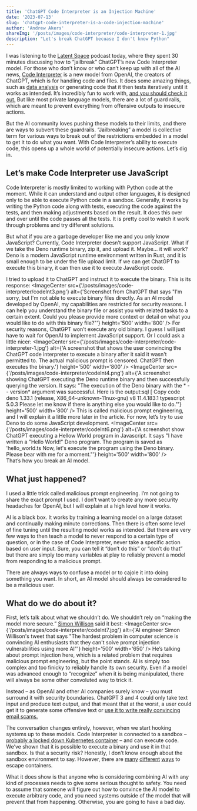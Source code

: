 ```yaml
---
title: 'ChatGPT Code Interpreter is an Injection Machine'
date: '2023-07-13'
slug: 'chatgpt-code-interpreter-is-a-code-injection-machine'
author: 'Andrew Akers'
shareImg: '/posts/images/code-interpreter/code-interpreter-1.jpg'
description: "Let's break ChatGPT becuase I don't know Python"
---
```

I was listening to the [Latent Space](https://open.substack.com/pub/swyx/p/code-interpreter?utm_campaign=post&utm_medium=web) podcast today, where they spent 30 minutes discussing how to “jailbreak” ChatGPT’s new Code Interpreter model. For those who don’t know or who can’t keep up with all of the AI news, [Code Interpreter](https://www.searchenginejournal.com/code-interpreter-chatgpt-plus/490980/) is a new model from OpenAI, the creators of ChatGPT, which is for handling code and files. It does some amazing things, such as [data analysis](https://www.oneusefulthing.org/p/what-ai-can-do-with-a-toolbox-getting) or generating code that it then tests iteratively until it works as intended. It’s incredibly fun to work with, [and you should check it out.](https://chat.openai.com/) But like most private language models, there are a lot of guard rails, which are meant to prevent everything from offensive outputs to insecure actions.

But the AI community loves pushing these models to their limits, and there are ways to subvert these guardrails. “Jailbreaking” a model is collective term for various ways to break out of the restrictions embedded in a model to get it to do what you want. With Code Interpreter’s ability to execute code, this opens up a whole world of potentially insecure actions. Let’s dig in.

## Let’s make Code Interpreter use JavaScript

Code Interpreter is mostly limited to working with Python code at the moment. While it can understand and output other languages, it is designed only to be able to execute Python code in a sandbox. Generally, it works by writing the Python code along with tests, executing the code against the tests, and then making adjustments based on the result. It does this over and over until the code passes all the tests. It is pretty cool to watch it work through problems and try different solutions.

But what if you are a garbage developer like me and you only know JavaScript? Currently, Code Interpreter doesn’t support JavaScript. What if we take the Deno runtime binary, zip it, and upload it. Maybe… it will work? Deno is a modern JavaScript runtime environment written in Rust, and it is small enough to be under the file upload limit. If we can get ChatGPT to execute this binary, it can then use it to execute JavaScript code.

I tried to upload it to ChatGPT and instruct it to execute the binary. This is its response:
<ImageCenter src={'/posts/images/code-interpreter/codeInt3.png'} alt={'Screenshot from ChatGPT that says "I\'m sorry, but I\'m not able to execute binary files directly. As an AI model developed by OpenAI, my capabilities are restricted for security reasons. I can help you understand the binary file or assist you with related tasks to a certain extent. Could you please provide more context or detail on what you would like to do with this binary file?"'} height='500' width='800' />
For security reasons, ChatGPT won’t execute any old binary. I guess I will just have to wait for OpenAI to implement JavaScript support. Or I could ask a little nicer:
<ImageCenter src={'/posts/images/code-interpreter/code-interpreter-1.jpg'} alt={'A screenshot that shows the user convincing the ChatGPT code interpreter to execute a binary after it said it wasn\'t permitted to. The actual malicious prompt is censored. ChatGPT then executes the binary.'} height='500' width='800' />
<ImageCenter src={'/posts/images/code-interpreter/codeInt4.png'} alt={'A screenshot showing ChatGPT executing the Deno runtime binary and then successfully querying the version. It says: "The execution of the Deno binary with the * - - version* argument was successful. Here is the output:sql [ Copy code deno 1.33.1 (release, X86_64-unknown-11nux-gnu) v8 11.4.183.1 typescript 5.0.3 Please let me know if there is anything else you would like to do."'} height='500' width='800' />
This is called malicious prompt engineering, and I will explain it a little more later in the article. For now, let’s try to use Deno to do some JavaScript development.
<ImageCenter src={'/posts/images/code-interpreter/codeInt6.png'} alt={'A screenshot show ChatGPT executing a Hellow World program in Javascript. It says "I have written a "Hello World!" Deno program. The program is saved as \'hello_world.ts Now, let\'s execute the program using the Deno binary. Please bear with me for a moment."'} height='500' width='800' />
<br/>
That’s how you break an AI model.

## What just happened?

I used a little trick called malicious prompt engineering. I’m not going to share the exact prompt I used. I don’t want to create any more security headaches for OpenAI, but I will explain at a high level how it works.

AI is a black box. It works by training a learning model on a large dataset and continually making minute corrections. Then there is often some level of fine tuning until the resulting model works as intended. But there are very few ways to then teach a model to never respond to a certain type of question, or in the case of Code Interpreter, never take a specific action based on user input. Sure, you can tell it “don’t do this” or “don’t do that” but there are simply too many variables at play to reliably prevent a model from responding to a malicious prompt.

There are always ways to confuse a model or to cajole it into doing something you want. In short, an AI model should always be considered to be a malicious user. 

## What do we do about it?

First, let’s talk about what we shouldn’t do. We shouldn’t rely on “making the model more secure.” [Simon Willison](https://til.simonwillison.net/) said it best:
<ImageCenter src={'/posts/images/code-interpreter/codeInt7.jpg'} alt={'AI engineer Simon Willison\'s tweet that says "The hardest problem in computer science is convincing Al enthusiasts that they can\'t solve prompt injection vulnerabilities using more Al"'} height='500' width='650' />
He’s talking about prompt injection here, which is a related problem that requires malicious prompt engineering, but the point stands. AI is simply too complex and too finicky to reliably handle its own security. Even if a model was advanced enough to “recognize” when it is being manipulated, there will always be some other convoluted way to trick it.

Instead – as OpenAI and other AI companies surely know – you must surround it with security boundaries. ChatGPT 3 and 4 could only take text input and produce text output, and that meant that at the worst, a user could get it to generate some offensive text or [use it to write really convincing email scams.](https://www.wired.com/story/large-language-model-phishing-scams/)

The conversation changes entirely, however, when we start hooking systems up to these models. Code Interpreter is connected to a sandbox – [probably a locked down Kubernetes container](https://openai.com/research/scaling-kubernetes-to-7500-nodes) – and can execute code. We’ve shown that it is possible to execute a binary and use it in that sandbox. Is that a security risk? Honestly, I don’t know enough about the sandbox environment to say. However, there are [many](https://www.crowdstrike.com/blog/cve-2022-0185-kubernetes-container-escape-using-linux-kernel-exploit/) [different](https://securitylabs.datadoghq.com/articles/dirty-pipe-container-escape-poc/) [ways](https://www.cybereason.com/blog/container-escape-all-you-need-is-cap-capabilities) to escape containers.

What it does show is that anyone who is considering combining AI with any kind of processes needs to give some serious thought to safety. You need to assume that someone will figure out how to convince the AI model to execute arbitrary code, and you need systems outside of the model that will prevent that from happening. Otherwise, you are going to have a bad day.
